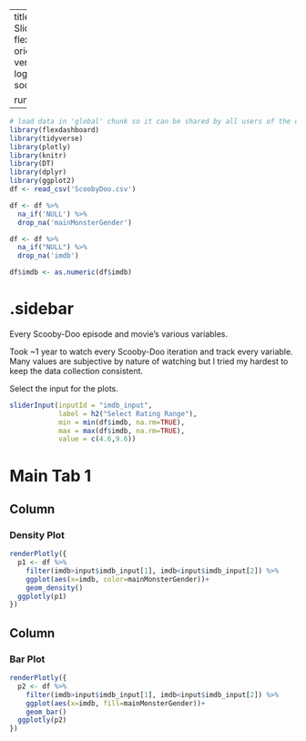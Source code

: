 
---
title: "Scooby-Doo - SliderInput"
output: 
  flexdashboard::flex_dashboard:
    orientation: columns
    vertical_layout: fill
    logo: logo.png
    source_code: embed
    social: menu

runtime: shiny
---

```r
# load data in 'global' chunk so it can be shared by all users of the dashboard
library(flexdashboard)
library(tidyverse)
library(plotly)
library(knitr)
library(DT)
library(dplyr)
library(ggplot2)
df <- read_csv('ScoobyDoo.csv')

df <- df %>%
  na_if('NULL') %>%
  drop_na('mainMonsterGender')

df <- df %>%
  na_if("NULL") %>%
  drop_na('imdb')

df$imdb <- as.numeric(df$imdb)
```

{.sidebar}
=======================================================================

Every Scooby-Doo episode and movie's various variables.

Took ~1 year to watch every Scooby-Doo iteration and track every variable. Many values are subjective by nature of watching but I tried my hardest to keep the data collection consistent.

Select the input for the plots. 

```r
sliderInput(inputId = "imdb_input",
            label = h2("Select Rating Range"),
            min = min(df$imdb, na.rm=TRUE),
            max = max(df$imdb, na.rm=TRUE),
            value = c(4.6,9.6))

```

Main Tab 1
=======================================================================

Column {data-width=500}
-----------------------------------------------------------------------

### Density Plot

```r
renderPlotly({
  p1 <- df %>% 
    filter(imdb>input$imdb_input[1], imdb<input$imdb_input[2]) %>% 
    ggplot(aes(x=imdb, color=mainMonsterGender))+
    geom_density()
  ggplotly(p1)
})
```

Column {data-width=500}
-----------------------------------------------------------------------

### Bar Plot

```r
renderPlotly({
  p2 <- df %>% 
    filter(imdb>input$imdb_input[1], imdb<input$imdb_input[2]) %>% 
    ggplot(aes(x=imdb, fill=mainMonsterGender))+
    geom_bar()
  ggplotly(p2)
})
```
